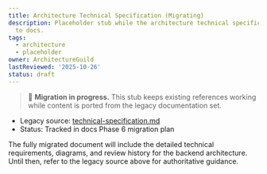```yaml
---
title: Architecture Technical Specification (Migrating)
description: Placeholder stub while the architecture technical specification is migrated
  to docs.
tags:
  - architecture
  - placeholder
owner: ArchitectureGuild
lastReviewed: '2025-10-26'
status: draft
---
```

> 🚧 **Migration in progress.** This stub keeps existing references working while content is ported from the legacy documentation set.

- Legacy source: [technical-specification.md](https://github.com/marceloterra/TradingSystem/blob/main/docs_legacy/context/backend/architecture/technical-specification.md)
- Status: Tracked in docs Phase 6 migration plan

The fully migrated document will include the detailed technical requirements, diagrams, and review history for the backend architecture. Until then, refer to the legacy source above for authoritative guidance.

